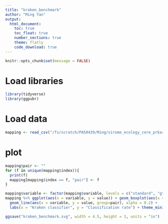 ```yaml
---
title: "kraken_benchmark"
author: "Ming Yan"
output: 
  html_document:
    toc: true
    toc_float: true
    number_sections: true
    theme: flatly
    code_download: true
---
```


```r
knitr::opts_chunk$set(message = FALSE)
```

# Load libraries
```r
library(tidyverse)
library(ggpubr)
```

# Load data
```r
mapping <- read_csv("/fs/scratch/PAS0439/Ming/virome_ecology_core_prkaryotes/scripts/02_kraken2_mapping/slurm_out/kraken_benchmark.csv")

```

# plot 
```r
mapping$pair <- ""
for (f in unique(mapping$index)){
  print(f)
  mapping[mapping$index == f, "pair"] <- f
}

mapping$variable <- factor(mapping$variable, levels = c("standard", "gtdb", "gtdb+3588", "gtdb+7166"))
mapping %>% ggplot(aes(x = variable, y = value)) + geom_boxplot(aes(x = variable, y = value)) +
  geom_line(aes(x = variable, y = value, group=pair), alpha = 0.2) + 
  labs(x = "Kraken classifier", y = "Classification rate") + theme_minimal()

ggsave("kraken_benchmark.svg", width = 4.5, height = 3, units = "in")
```
